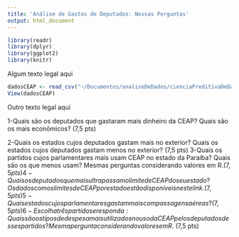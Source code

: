 ```yaml
---
title: 'Análise de Gastos de Deputados: Nossas Perguntas'
output: html_document
---
```


```r
library(readr)
library(dplyr)
library(ggplot2)
library(knitr)
```

Algum texto legal aqui

```r
dadosCEAP <- read_csv("~/Documentos/analiseDeDados/cienciaPreditivaDeDados/data/dadosCEAP.csv")
View(dadosCEAP)
```

Outro texto legal aqui


1-Quais são os deputados que gastaram mais dinheiro da CEAP? Quais são os mais econômicos? (7,5 pts)

2-Quais os estados cujos deputados gastam mais no exterior? Quais os estados cujos deputados gastam menos no exterior? (7,5 pts)
3-Quais os partidos cujos parlamentares mais usam CEAP no estado da Paraíba? Quais são os que menos usam? Mesmas perguntas considerando valores em R$. (7,5 pts)
4-Quais os deputados que mais ultrapassam o limite de CEAP do seu estado? Os dados com os limites de CEAP por estado estão disponíveis neste link. (7,5 pts)
5-Quais estados cujos parlamentares gastam mais com passagens aéreas? (7,5 pts)
6-Escolha três partidos e responda: Quais são os tipos de despesa mais utilizados no uso da CEAP pelos deputados desses partidos? Mesma pergunta considerando valores em R$. (7,5 pts)